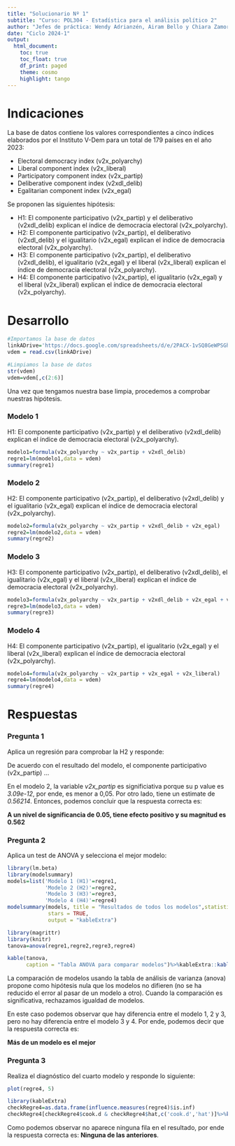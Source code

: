 ```yaml
---
title: "Solucionario Nº 1"
subtitle: "Curso: POL304 - Estadística para el análisis político 2"
author: "Jefes de práctica: Wendy Adrianzén, Airam Bello y Chiara Zamora"
date: "Ciclo 2024-1"
output:
  html_document:
    toc: true
    toc_float: true
    df_print: paged
    theme: cosmo
    highlight: tango
---
```

# **Indicaciones**

La base de datos contiene los valores correspondientes a cinco índices elaborados por el Instituto V-Dem para un total de 179 países en el año 2023: 

- Electoral democracy index (v2x_polyarchy)
- Liberal component index (v2x_liberal) 
- Participatory component index (v2x_partip) 
- Deliberative component index (v2xdl_delib)
- Egalitarian component index (v2x_egal)

Se proponen las siguientes hipótesis:

- H1: El componente participativo (v2x_partip) y el deliberativo (v2xdl_delib) explican el índice de democracia electoral (v2x_polyarchy).
- H2: El componente participativo (v2x_partip), el deliberativo (v2xdl_delib) y el igualitario (v2x_egal) explican el índice de democracia electoral (v2x_polyarchy).
- H3: El componente participativo (v2x_partip), el deliberativo (v2xdl_delib), el igualitario (v2x_egal) y el liberal (v2x_liberal) explican el índice de democracia electoral (v2x_polyarchy).
- H4: El componente participativo (v2x_partip), el igualitario (v2x_egal) y el liberal (v2x_liberal) explican el índice de democracia electoral (v2x_polyarchy).

# **Desarrollo**

```r
#Importamos la base de datos
linkADrive='https://docs.google.com/spreadsheets/d/e/2PACX-1vSQ8GeWPSGhq0SaoWyGRfxEN5fm1hLsYDPFpyGgjlID479tGPwwdMZkfq_j6f4SeH7MYwcGPrIqeQy8/pub?gid=1383566652&single=true&output=csv'
vdem = read.csv(linkADrive)
```

```r
#Limpiamos la base de datos
str(vdem)
vdem=vdem[,c(2:6)]
```

Una vez que tengamos nuestra base limpia, procedemos a comprobar nuestras hipótesis.

### **Modelo 1**

H1: El componente participativo (v2x_partip) y el deliberativo (v2xdl_delib) explican el índice de democracia electoral (v2x_polyarchy).

```r
modelo1=formula(v2x_polyarchy ~ v2x_partip + v2xdl_delib)
regre1=lm(modelo1,data = vdem)
summary(regre1)
```

### **Modelo 2**

H2: El componente participativo (v2x_partip), el deliberativo (v2xdl_delib) y el igualitario (v2x_egal) explican el índice de democracia electoral (v2x_polyarchy).

```r
modelo2=formula(v2x_polyarchy ~ v2x_partip + v2xdl_delib + v2x_egal)
regre2=lm(modelo2,data = vdem)
summary(regre2)
```
### **Modelo 3**

H3: El componente participativo (v2x_partip), el deliberativo (v2xdl_delib), el igualitario (v2x_egal) y el liberal (v2x_liberal) explican el índice de democracia electoral (v2x_polyarchy).

```r
modelo3=formula(v2x_polyarchy ~ v2x_partip + v2xdl_delib + v2x_egal + v2x_liberal)
regre3=lm(modelo3,data = vdem)
summary(regre3)
```
### **Modelo 4**

H4: El componente participativo (v2x_partip), el igualitario (v2x_egal) y el liberal (v2x_liberal) explican el índice de democracia electoral (v2x_polyarchy).

```r
modelo4=formula(v2x_polyarchy ~ v2x_partip + v2x_egal + v2x_liberal)
regre4=lm(modelo4,data = vdem)
summary(regre4)
```
# **Respuestas**

### **Pregunta 1**

Aplica un regresión para comprobar la H2 y responde: 

De acuerdo con el resultado del modelo, el componente participativo (v2x_partip) ...

En el modelo 2, la variable *v2x_partip* es significiativa porque su p value es *3.09e-12*, por ende, es menor a 0,05. Por otro lado, tiene un estimate de *0.56214*. Entonces, podemos concluir que la respuesta correcta es: 

**A un nivel de significancia de 0.05, tiene efecto positivo y su magnitud es 0.562**


### **Pregunta 2**

Aplica un test de ANOVA y selecciona el mejor modelo:

```r
library(lm.beta)
library(modelsummary)
models=list('Modelo 1 (H1)'=regre1,
            'Modelo 2 (H2)'=regre2,
            'Modelo 3 (H3)'=regre3,
            'Modelo 4 (H4)'=regre4)
modelsummary(models, title = "Resultados de todos los modelos",statistic = "conf.int",
             stars = TRUE,
             output = "kableExtra")
```

```r
library(magrittr)
library(knitr)
tanova=anova(regre1,regre2,regre3,regre4)

kable(tanova,
      caption = "Tabla ANOVA para comparar modelos")%>%kableExtra::kable_styling(full_width = FALSE)
```
La comparación de modelos usando la tabla de análisis de varianza (anova) propone como hipótesis nula que los modelos no difieren (no se ha reducido el error al pasar de un modelo a otro). Cuando la comparación es significativa, rechazamos igualdad de modelos.

En este caso podemos observar que hay diferencia entre el modelo 1, 2 y 3, pero no hay diferencia entre el modelo 3 y 4. Por ende, podemos decir que la respuesta correcta es: 

**Más de un modelo es el mejor**


### **Pregunta 3**

Realiza el diagnóstico del cuarto modelo y responde lo siguiente:

```r
plot(regre4, 5)
```

```r
library(kableExtra)
checkRegre4=as.data.frame(influence.measures(regre4)$is.inf)
checkRegre4[checkRegre4$cook.d & checkRegre4$hat,c('cook.d','hat')]%>%kable(caption = "Valores Influyentes criticos")%>%kable_styling(full_width = F)
```

Como podemos observar no aparece ninguna fila en el resultado, por ende la respuesta correcta es:
**Ninguna de las anteriores**.


















